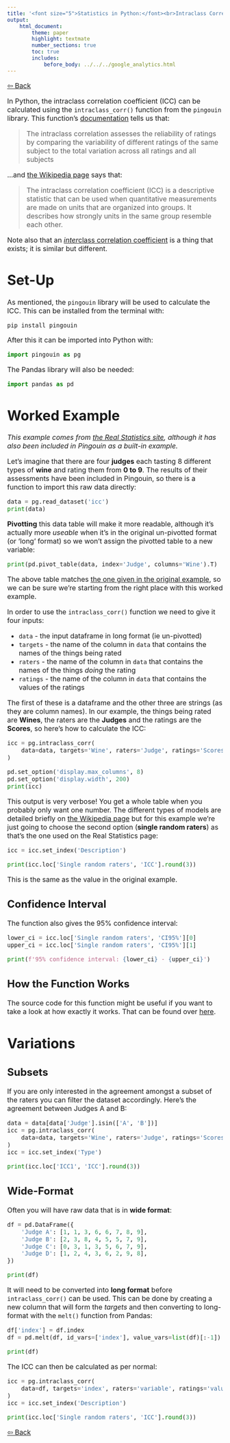 ```yaml
---
title: '<font size="5">Statistics in Python:</font><br>Intraclass Correlation Coefficient'
output:
    html_document:
        theme: paper
        highlight: textmate
        number_sections: true
        toc: true
        includes:
            before_body: ../../../google_analytics.html
---
```


<font size="3">

[⇦ Back](../../../python.html)

In Python, the intraclass correlation coefficient (ICC) can be calculated using the `intraclass_corr()` function from the `pingouin` library. This function's [documentation](https://pingouin-stats.org/generated/pingouin.intraclass_corr.html) tells us that:

> The intraclass correlation assesses the reliability of ratings by comparing the variability of different ratings of the same subject to the total variation across all ratings and all subjects

...and [the Wikipedia page](https://en.wikipedia.org/wiki/Intraclass_correlation) says that:

> The intraclass correlation coefficient (ICC) is a descriptive statistic that can be used when quantitative measurements are made on units that are organized into groups. It describes how strongly units in the same group resemble each other.

Note also that an [*inter*class correlation coefficient](https://en.wikipedia.org/wiki/Interclass_correlation) is a thing that exists; it is similar but different.

Set-Up
======
As mentioned, the `pingouin` library will be used to calculate the ICC. This can be installed from the terminal with:

```
pip install pingouin
```

After this it can be imported into Python with:

```python
import pingouin as pg
```

The Pandas library will also be needed:

```python
import pandas as pd
```

Worked Example
==============
*This example comes from [the Real Statistics site](http://www.real-statistics.com/reliability/intraclass-correlation/), although it has also been included in Pingouin as a built-in example.*

Let's imagine that there are four **judges** each tasting 8 different types of **wine** and rating them from **0 to 9**. The results of their assessments have been included in Pingouin, so there is a function to import this raw data directly:

```python
data = pg.read_dataset('icc')
print(data)
```

**Pivotting** this data table will make it more readable, although it's actually more *useable* when it's in the original un-pivotted format (or 'long' format) so we won't assign the pivotted table to a new variable:

```python
print(pd.pivot_table(data, index='Judge', columns='Wine').T)
```

The above table matches [the one given in the original example](https://www.real-statistics.com/reliability/interrater-reliability/intraclass-correlation/), so we can be sure we're starting from the right place with this worked example.

In order to use the `intraclass_corr()` function we need to give it four inputs:

- `data` - the input dataframe in long format (ie un-pivotted)
- `targets` - the name of the column in `data` that contains the names of the things being rated
- `raters` - the name of the column in `data` that contains the names of the things *doing* the rating
- `ratings` - the name of the column in `data` that contains the values of the ratings

The first of these is a dataframe and the other three are strings (as they are column names). In our example, the things being rated are **Wines**, the raters are the **Judges** and the ratings are the **Scores**, so here's how to calculate the ICC:

```python
icc = pg.intraclass_corr(
    data=data, targets='Wine', raters='Judge', ratings='Scores'
)

pd.set_option('display.max_columns', 8)
pd.set_option('display.width', 200)
print(icc)
```

This output is very verbose! You get a whole table when you probably only want one number. The different types of models are detailed briefly on [the Wikipedia page](https://en.wikipedia.org/wiki/Intraclass_correlation#Calculation_in_software_packages) but for this example we're just going to choose the second option (**single random raters**) as that's the one used on the Real Statistics page:

```python
icc = icc.set_index('Description')

print(icc.loc['Single random raters', 'ICC'].round(3))
```

This is the same as the value in the original example.

Confidence Interval
-------------------
The function also gives the 95% confidence interval:

```python
lower_ci = icc.loc['Single random raters', 'CI95%'][0]
upper_ci = icc.loc['Single random raters', 'CI95%'][1]

print(f'95% confidence interval: {lower_ci} - {upper_ci}')
```

How the Function Works
----------------------
The source code for this function might be useful if you want to take a look at how exactly it works. That can be found over [here](https://pingouin-stats.org/_modules/pingouin/reliability.html#intraclass_corr).

Variations
==========

Subsets
-------
If you are only interested in the agreement amongst a subset of the raters you can filter the dataset accordingly. Here's the agreement between Judges A and B:

```python
data = data[data['Judge'].isin(['A', 'B'])]
icc = pg.intraclass_corr(
    data=data, targets='Wine', raters='Judge', ratings='Scores'
)
icc = icc.set_index('Type')

print(icc.loc['ICC1', 'ICC'].round(3))
```

Wide-Format
-----------
Often you will have raw data that is in **wide format**:

```python
df = pd.DataFrame({
    'Judge A': [1, 1, 3, 6, 6, 7, 8, 9],
    'Judge B': [2, 3, 8, 4, 5, 5, 7, 9],
    'Judge C': [0, 3, 1, 3, 5, 6, 7, 9],
    'Judge D': [1, 2, 4, 3, 6, 2, 9, 8],
})

print(df)
```

It will need to be converted into **long format** before `intraclass_corr()` can be used. This can be done by creating a new column that will form the *targets* and then converting to long-format with the `melt()` function from Pandas:

```python
df['index'] = df.index
df = pd.melt(df, id_vars=['index'], value_vars=list(df)[:-1])

print(df)
```

The ICC can then be calculated as per normal:

```python
icc = pg.intraclass_corr(
    data=df, targets='index', raters='variable', ratings='value'
)
icc = icc.set_index('Description')

print(icc.loc['Single random raters', 'ICC'].round(3))
```

[⇦ Back](../../../python.html)

</font>

